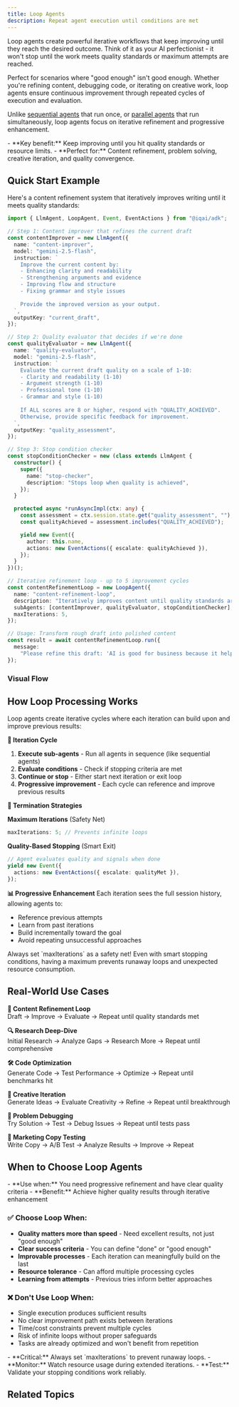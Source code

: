 ```yaml
---
title: Loop Agents
description: Repeat agent execution until conditions are met
---
```



Loop agents create powerful iterative workflows that keep improving until they reach the desired outcome. Think of it as your AI perfectionist - it won't stop until the work meets quality standards or maximum attempts are reached.

Perfect for scenarios where "good enough" isn't good enough. Whether you're refining content, debugging code, or iterating on creative work, loop agents ensure continuous improvement through repeated cycles of execution and evaluation.

Unlike [sequential agents](/docs/framework/agents/workflow-agents/sequential-agents) that run once, or [parallel agents](/docs/framework/agents/workflow-agents/parallel-agents) that run simultaneously, loop agents focus on iterative refinement and progressive enhancement.

<Callout type="info" title="Iterative Excellence">
  - **Key benefit:** Keep improving until you hit quality standards or resource
  limits.
  - **Perfect for:** Content refinement, problem solving, creative
  iteration, and quality convergence.
</Callout>

## Quick Start Example

Here's a content refinement system that iteratively improves writing until it meets quality standards:

```typescript
import { LlmAgent, LoopAgent, Event, EventActions } from "@iqai/adk";

// Step 1: Content improver that refines the current draft
const contentImprover = new LlmAgent({
  name: "content-improver",
  model: "gemini-2.5-flash",
  instruction: `
    Improve the current content by:
    - Enhancing clarity and readability
    - Strengthening arguments and evidence
    - Improving flow and structure
    - Fixing grammar and style issues
    
    Provide the improved version as your output.
  `,
  outputKey: "current_draft",
});

// Step 2: Quality evaluator that decides if we're done
const qualityEvaluator = new LlmAgent({
  name: "quality-evaluator",
  model: "gemini-2.5-flash",
  instruction: `
    Evaluate the current draft quality on a scale of 1-10:
    - Clarity and readability (1-10)
    - Argument strength (1-10) 
    - Professional tone (1-10)
    - Grammar and style (1-10)
    
    If ALL scores are 8 or higher, respond with "QUALITY_ACHIEVED".
    Otherwise, provide specific feedback for improvement.
  `,
  outputKey: "quality_assessment",
});

// Step 3: Stop condition checker
const stopConditionChecker = new (class extends LlmAgent {
  constructor() {
    super({
      name: "stop-checker",
      description: "Stops loop when quality is achieved",
    });
  }

  protected async *runAsyncImpl(ctx: any) {
    const assessment = ctx.session.state.get("quality_assessment", "");
    const qualityAchieved = assessment.includes("QUALITY_ACHIEVED");

    yield new Event({
      author: this.name,
      actions: new EventActions({ escalate: qualityAchieved }),
    });
  }
})();

// Iterative refinement loop - up to 5 improvement cycles
const contentRefinementLoop = new LoopAgent({
  name: "content-refinement-loop",
  description: "Iteratively improves content until quality standards are met",
  subAgents: [contentImprover, qualityEvaluator, stopConditionChecker],
  maxIterations: 5,
});

// Usage: Transform rough draft into polished content
const result = await contentRefinementLoop.run({
  message:
    "Please refine this draft: 'AI is good for business because it helps with stuff.'",
});
```

### Visual Flow

<Mermaid
  chart="
flowchart TD
  U[User Input] --> L[LoopAgent]
  L --> I[Content Improver]
  I --> E[Quality Evaluator]
  E --> S[Stop Checker]
  S -->|Quality < 8| L
  S -->|Quality >= 8| End[Complete]
  I -. improved draft .-> L
  E -. quality scores .-> L
  S -. stop decision .-> L
"
/>

## How Loop Processing Works

Loop agents create iterative cycles where each iteration can build upon and improve previous results:

**🔄 Iteration Cycle**

1. **Execute sub-agents** - Run all agents in sequence (like sequential agents)
2. **Evaluate conditions** - Check if stopping criteria are met
3. **Continue or stop** - Either start next iteration or exit loop
4. **Progressive improvement** - Each cycle can reference and improve previous results

**🚪 Termination Strategies**

**Maximum Iterations** (Safety Net)

```typescript
maxIterations: 5; // Prevents infinite loops
```

**Quality-Based Stopping** (Smart Exit)

```typescript
// Agent evaluates quality and signals when done
yield new Event({
  actions: new EventActions({ escalate: qualityMet }),
});
```

**📊 Progressive Enhancement**
Each iteration sees the full session history, allowing agents to:

- Reference previous attempts
- Learn from past iterations
- Build incrementally toward the goal
- Avoid repeating unsuccessful approaches

<Callout type="info" title="Loop Safety">
  Always set `maxIterations` as a safety net! Even with smart stopping
  conditions, having a maximum prevents runaway loops and unexpected resource
  consumption.
</Callout>

## Real-World Use Cases

**📝 Content Refinement Loop**  
Draft → Improve → Evaluate → Repeat until quality standards met

**🔍 Research Deep-Dive**  
Initial Research → Analyze Gaps → Research More → Repeat until comprehensive

**🛠️ Code Optimization**  
Generate Code → Test Performance → Optimize → Repeat until benchmarks hit

**🎨 Creative Iteration**  
Generate Ideas → Evaluate Creativity → Refine → Repeat until breakthrough

**🐛 Problem Debugging**  
Try Solution → Test → Debug Issues → Repeat until tests pass

**🎯 Marketing Copy Testing**  
Write Copy → A/B Test → Analyze Results → Improve → Repeat

## When to Choose Loop Agents

<Callout type="success" title="Perfect For Iterative Improvement">
  - **Use when:** You need progressive refinement and have clear quality
  criteria
  - **Benefit:** Achieve higher quality results through iterative
  enhancement
</Callout>

### ✅ Choose Loop When:

- **Quality matters more than speed** - Need excellent results, not just "good enough"
- **Clear success criteria** - You can define "done" or "good enough"
- **Improvable processes** - Each iteration can meaningfully build on the last
- **Resource tolerance** - Can afford multiple processing cycles
- **Learning from attempts** - Previous tries inform better approaches

### ❌ Don't Use Loop When:

- Single execution produces sufficient results
- No clear improvement path exists between iterations
- Time/cost constraints prevent multiple cycles
- Risk of infinite loops without proper safeguards
- Tasks are already optimized and won't benefit from repetition

<Callout type="warn" title="Always Set Limits">
  - **Critical:** Always set `maxIterations` to prevent runaway loops.
  - **Monitor:** Watch resource usage during extended iterations.
  - **Test:** Validate your stopping conditions work reliably.
</Callout>

## Related Topics

<Cards>
  <Card
    title="🔄 Sequential Agents"
    description="Building blocks that loop agents execute in each iteration"
    href="/docs/framework/agents/workflow-agents/sequential-agents"
  />
  
  <Card
    title="⚡ Parallel Agents"
    description="Alternative for concurrent processing without iteration"
    href="/docs/framework/agents/workflow-agents/parallel-agents"
  />

  <Card
    title="🏗️ Agent Builder"
    description="Fluent API for creating loop workflows with asLoop()"
    href="/docs/framework/agents/agent-builder"
  />
  
  <Card
    title="🤖 LLM Agents"
    description="Individual agents that power iterative loop workflows"
    href="/docs/framework/agents/llm-agents"
  />
</Cards>
